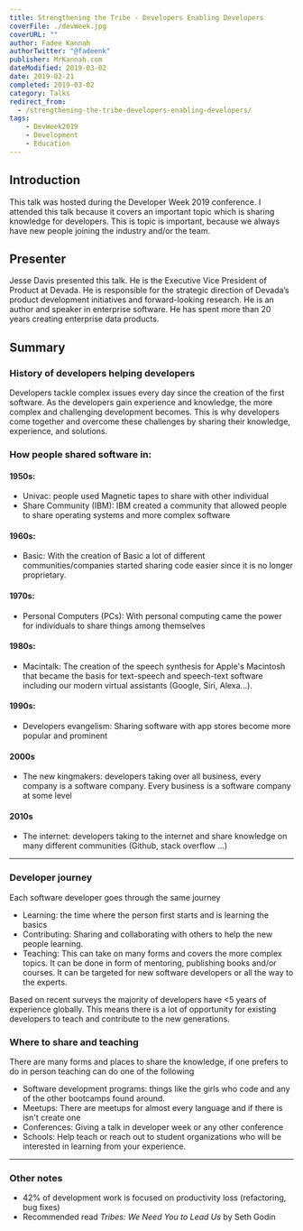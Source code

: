 ---
title: Strengthening the Tribe - Developers Enabling Developers
coverFile: ./devWeek.jpg
coverURL: ""
author: Fadee Kannah
authorTwitter: "@fadeenk"
publisher: MrKannah.com
dateModified: 2019-03-02
date: 2019-02-21
completed: 2019-03-02
category: Talks
redirect_from:
  - /strengthening-the-tribe-developers-enabling-developers/
tags:
    - DevWeek2019
    - Development
    - Education
---

## Introduction

This talk was hosted during the Developer Week 2019 conference. I attended this talk because it covers an important topic which is sharing knowledge for developers. This is topic is important, because we always have new people joining the industry and/or the team.
  
## Presenter
Jesse Davis presented this talk. He is the Executive Vice President of Product at Devada. He is responsible for the strategic direction of Devada’s product development initiatives and forward-looking research. He is an author and speaker in enterprise software. He has spent more than 20 years creating enterprise data products.

## Summary
### History of developers helping developers
Developers tackle complex issues every day since the creation of the first software. As the developers gain experience and knowledge, the more complex and challenging development becomes. This is why developers come together and overcome these challenges by sharing their knowledge, experience, and solutions.

### How people shared software in:
#### 1950s:
- Univac: people used Magnetic tapes to share with other individual
- Share Community (IBM): IBM created a community that allowed people to share operating systems and more complex software

#### 1960s:
- Basic: With the creation of Basic a lot of different communities/companies started sharing code easier since it is no longer proprietary.
 
#### 1970s:
- Personal Computers (PCs): With personal computing came the power for individuals to share things among themselves

#### 1980s:
- Macintalk: The creation of the speech synthesis for Apple's Macintosh that became the basis for text-speech and speech-text software including our modern virtual assistants (Google, Siri, Alexa...).

#### 1990s:
- Developers evangelism: Sharing software with app stores become more popular and prominent

#### 2000s
- The new kingmakers: developers taking over all business, every company is a software company. Every business is a software company at some level

#### 2010s
- The internet: developers taking to the internet and share knowledge on many different communities (Github, stack overflow ...)

----

### Developer journey
Each software developer goes through the same journey
- Learning: the time where the person first starts and is learning the basics
- Contributing: Sharing and collaborating with others to help the new people learning.
- Teaching: This can take on many forms and covers the more complex topics. It can be done in form of mentoring, publishing books and/or courses. It can be targeted for new software developers or all the way to the experts.

Based on recent surveys the majority of developers have \<5 years of experience globally. This means there is a lot of opportunity for existing developers to teach and contribute to the new generations.

### Where to share and teaching
There are many forms and places to share the knowledge, if one prefers to do in person teaching can do one of the following
- Software development programs: things like the girls who code and any of the other bootcamps found around.
- Meetups: There are meetups for almost every language and if there is isn't create one
- Conferences: Giving a talk in developer week or any other conference
- Schools: Help teach or reach out to student organizations who will be interested in learning from your experience.

----

### Other notes

- 42% of development work is focused on productivity loss (refactoring, bug fixes)
- Recommended read _Tribes: We Need You to Lead Us_ by Seth Godin 

